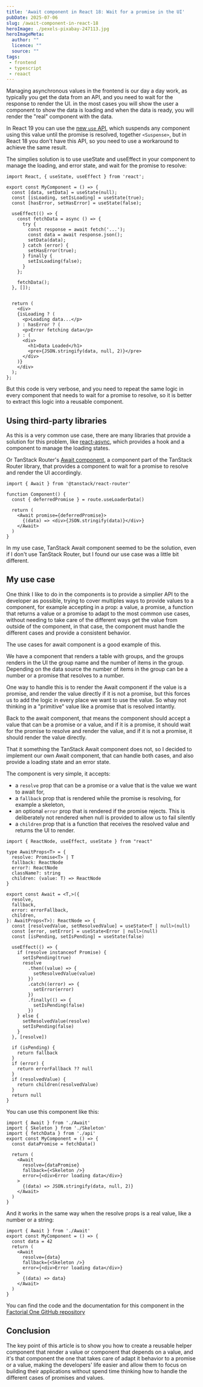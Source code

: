 ```yaml
---
title: 'Await component in React 18: Wait for a promise in the UI'
pubDate: 2025-07-06
slug: /await-component-in-react-18
heroImage: ./pexels-pixabay-247113.jpg
heroImageMeta:
  author: ""
  licence: ""
  source: ""
tags:
 - frontend
 - typescript
 - reaact
---
```


Managing asynchronous values in the frontend is our day a day work, as typically you get the data from an API, and you need to wait for the response to render the UI. in the most cases you will show the user a component to show the data is loading and when the data is ready, you will render the "real" component with the data.

In React 19 you can use the [new `use` API](https://react.dev/reference/react/use), which suspends any component using this value until the promise is resolved, together `<Suspense>`, but in React 18 you don't have this API, so you need to use a workaround to achieve the same result.

The simplies solution is to use useState and useEffect in your component to manage the loading, and error state, and wait for the promise to resolve:

```tsx
import React, { useState, useEffect } from 'react';

export const MyComponent = () => {
  const [data, setData] = useState(null);
  const [isLoading, setIsLoading] = useState(true);
  const [hasError, setHasError] = useState(false);

  useEffect(() => {
    const fetchData = async () => {
      try {
        const response = await fetch('...');
        const data = await response.json();
        setData(data);
      } catch (error) {
        setHasError(true);
      } finally {
        setIsLoading(false);
      }
    };

    fetchData();
  }, []);


  return (
    <div>
    {isLoading ? (
      <p>Loading data...</p>
    ) : hasError ? (
      <p>Error fetching data</p>
    ) : (
      <div>
        <h1>Data Loaded</h1>
        <pre>{JSON.stringify(data, null, 2)}</pre>
      </div>
    )}
    </div>      
  );
};
```


But this code is very verbose, and you need to repeat the same logic in every component that needs to wait for a promise to resolve, so it is better to extract this logic into a reusable component.

## Using third-party libraries
As this is a very common use case, there are many libraries that provide a solution for this problem, like [react-async](https://github.com/async-library/react-async), which provides a hook and a component to manage the loading states.

Or TanStack Router's [Await component](https://tanstack.com/router/v1/docs/framework/react/api/router/awaitComponent), a component part of the TanStack Router library, that provides a component to wait for a promise to resolve and render the UI accordingly.

```tsx
import { Await } from '@tanstack/react-router'

function Component() {
  const { deferredPromise } = route.useLoaderData()

  return (
    <Await promise={deferredPromise}>
      {(data) => <div>{JSON.stringify(data)}</div>}
    </Await>
  )
}
```

In my use case, TanStack Await component seemed to be the solution, even if I don't use TanStack Router, but I found our use case was a little bit different.

## My use case

One think I like to do in the components is to provide a simplier API to the developer as possible, trying to cover multiples ways to provide values to a component, for example accepting in a prop: a value, a promise, a function that returns a value or a promise to adapt to the most common use cases, without needing to take care of the different ways get the value from outside of the component, in that case, the component must handle the different cases and provide a consistent behavior.

The use cases for await component is a good example of this.

We have a component that renders a table with groups, and the groups renders in the UI the group name and the number of items in the group. Depending on the data source the number of items in the group can be a number or a promise that resolves to a number. 

One way to handle this is to render the Await component if the value is a promise, and render the value directly if it is not a promise, but this forces us to add the logic in every place we want to use the value. So whay not thinking in a "primitive" value like a promise that is resolved intantly.

Back to the await component, that means the component should accept a value that can be a promise or a value, and if it is a promise, it should wait for the promise to resolve and render the value, and if it is not a promise, it should render the value directly.

That it something the TanStack Await component does not, so I decided to implement our own Await component, that can handle both cases, and also provide a loading state and an error state.

The component is very simple, it accepts:
- a `resolve` prop that can be a promise or a value that is the value we want to await for, 
- a `fallback` prop that is rendered while the promise is resolving, for example a skeleton, 
- an optional `error` prop that is rendered if the promise rejects. This is deliberately not rendered when null is provided to allow us to fail silently
- a `children` prop that is a function that receives the resolved value and returns the UI to render.


```tsx
import { ReactNode, useEffect, useState } from "react"

type AwaitProps<T> = {
  resolve: Promise<T> | T
  fallback: ReactNode
  error?: ReactNode
  className?: string
  children: (value: T) => ReactNode
}

export const Await = <T,>({
  resolve,
  fallback,
  error: errorFallback,
  children,
}: AwaitProps<T>): ReactNode => {
  const [resolvedValue, setResolvedValue] = useState<T | null>(null)
  const [error, setError] = useState<Error | null>(null)
  const [isPending, setIsPending] = useState(false)

  useEffect(() => {
    if (resolve instanceof Promise) {
      setIsPending(true)
      resolve
        .then((value) => {
          setResolvedValue(value)
        })
        .catch((error) => {
          setError(error)
        })
        .finally(() => {
          setIsPending(false)
        })
    } else {
      setResolvedValue(resolve)
      setIsPending(false)
    }
  }, [resolve])

  if (isPending) {
    return fallback
  }
  if (error) {
    return errorFallback ?? null
  }
  if (resolvedValue) {
    return children(resolvedValue)
  }
  return null
}
```

You can use this component like this:

```tsx
import { Await } from './Await'
import { Skeleton } from './Skeleton'
import { fetchData } from './api'
export const MyComponent = () => {
  const dataPromise = fetchData()

  return (
    <Await
      resolve={dataPromise}
      fallback={<Skeleton />}
      error={<div>Error loading data</div>}
    >
      {(data) => JSON.stringify(data, null, 2)}
    </Await>
  )
}
```
And it works in the same way when the resolve props is a real value, like a number or a string:

```tsx
import { Await } from './Await'
export const MyComponent = () => {
  const data = 42
  return (
    <Await
      resolve={data}
      fallback={<Skeleton />}
      error={<div>Error loading data</div>}
    >
      {(data) => data}
    </Await>
  )
}
```

You can find the code and the documentation for this component in the [Factorial One GitHub repository](https://github.com/factorialco/factorial-one/tree/main/packages/react/src/components/Utilities/Await)


## Conclusion

The key point of this article is to show you how to create a reusable helper component that render a value or component that depends on a value, and it's that component the one that takes care of adapt it behavior to a promise or a value, making the developers' life easier and allow them to focus on building their applications without spend time thinking how to handle the different cases of promises and values.